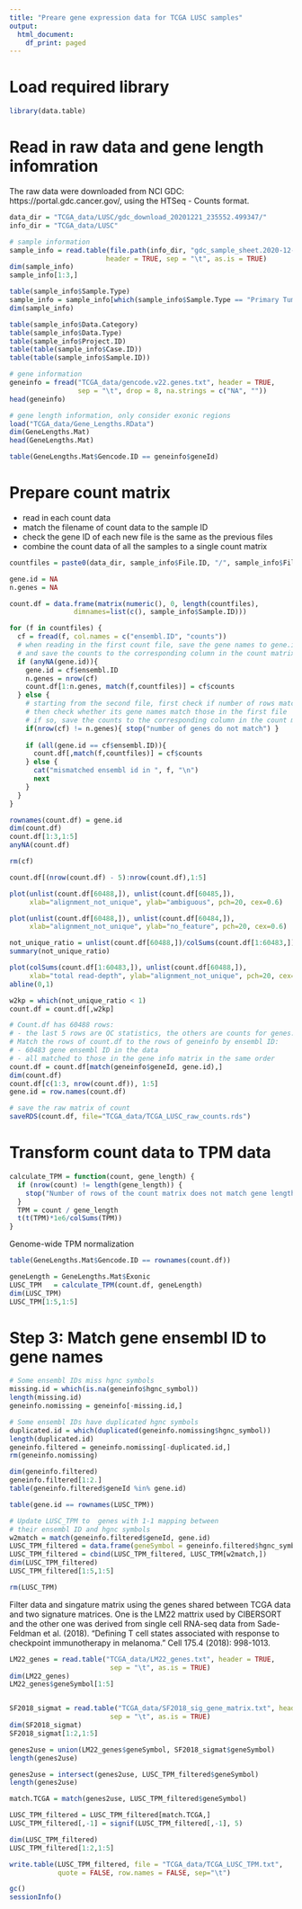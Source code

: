 ```yaml
---
title: "Preare gene expression data for TCGA LUSC samples"
output:
  html_document:
    df_print: paged
---
```



# Load required library
```r
library(data.table)
```

# Read in raw data and gene length infomration
The raw data were downloaded from NCI GDC: https://portal.gdc.cancer.gov/, using the HTSeq - Counts format. 

```r
data_dir = "TCGA_data/LUSC/gdc_download_20201221_235552.499347/"
info_dir = "TCGA_data/LUSC"

# sample information
sample_info = read.table(file.path(info_dir, "gdc_sample_sheet.2020-12-21.tsv"), 
                        header = TRUE, sep = "\t", as.is = TRUE)
dim(sample_info)
sample_info[1:3,]

table(sample_info$Sample.Type)
sample_info = sample_info[which(sample_info$Sample.Type == "Primary Tumor"),]
dim(sample_info)

table(sample_info$Data.Category)
table(sample_info$Data.Type)
table(sample_info$Project.ID)
table(table(sample_info$Case.ID))
table(table(sample_info$Sample.ID))

# gene information
geneinfo = fread("TCGA_data/gencode.v22.genes.txt", header = TRUE, 
                 sep = "\t", drop = 8, na.strings = c("NA", ""))
head(geneinfo)

# gene length information, only consider exonic regions
load("TCGA_data/Gene_Lengths.RData")
dim(GeneLengths.Mat)
head(GeneLengths.Mat)

table(GeneLengths.Mat$Gencode.ID == geneinfo$geneId)
```

# Prepare count matrix
- read in each count data
- match the filename of count data to the sample ID
- check the gene ID of each new file is the same as the previous files
- combine the count data of all the samples to a single count matrix
```r
countfiles = paste0(data_dir, sample_info$File.ID, "/", sample_info$File.Name)

gene.id = NA
n.genes = NA

count.df = data.frame(matrix(numeric(), 0, length(countfiles),
                dimnames=list(c(), sample_info$Sample.ID)))

for (f in countfiles) {
  cf = fread(f, col.names = c("ensembl.ID", "counts"))
  # when reading in the first count file, save the gene names to gene.id, 
  # and save the counts to the corresponding column in the count matrix
  if (anyNA(gene.id)){
    gene.id = cf$ensembl.ID
    n.genes = nrow(cf)
    count.df[1:n.genes, match(f,countfiles)] = cf$counts
  } else {
    # starting from the second file, first check if number of rows match, 
    # then check whether its gene names match those in the first file
    # if so, save the counts to the corresponding column in the count matrix
    if(nrow(cf) != n.genes){ stop("number of genes do not match") }
    
    if (all(gene.id == cf$ensembl.ID)){
      count.df[,match(f,countfiles)] = cf$counts
    } else {
      cat("mismatched ensembl id in ", f, "\n")
      next
    }
  }
}

rownames(count.df) = gene.id
dim(count.df)
count.df[1:3,1:5]
anyNA(count.df)

rm(cf)

count.df[(nrow(count.df) - 5):nrow(count.df),1:5]

plot(unlist(count.df[60488,]), unlist(count.df[60485,]), 
     xlab="alignment_not_unique", ylab="ambiguous", pch=20, cex=0.6)

plot(unlist(count.df[60488,]), unlist(count.df[60484,]), 
     xlab="alignment_not_unique", ylab="no_feature", pch=20, cex=0.6)

not_unique_ratio = unlist(count.df[60488,])/colSums(count.df[1:60483,])
summary(not_unique_ratio)

plot(colSums(count.df[1:60483,]), unlist(count.df[60488,]),  
     xlab="total read-depth", ylab="alignment_not_unique", pch=20, cex=0.6)
abline(0,1)

w2kp = which(not_unique_ratio < 1)
count.df = count.df[,w2kp]

# Count.df has 60488 rows:
# - the last 5 rows are QC statistics, the others are counts for genes. 
# Match the rows of count.df to the rows of geneinfo by ensembl ID: 
# - 60483 gene ensembl ID in the data 
# - all matched to those in the gene info matrix in the same order
count.df = count.df[match(geneinfo$geneId, gene.id),]
dim(count.df)
count.df[c(1:3, nrow(count.df)), 1:5]
gene.id = row.names(count.df)

# save the raw matrix of count
saveRDS(count.df, file="TCGA_data/TCGA_LUSC_raw_counts.rds")
```

# Transform count data to TPM data
```r
calculate_TPM = function(count, gene_length) {
  if (nrow(count) != length(gene_length)) {
    stop("Number of rows of the count matrix does not match gene lengths!")
  }
  TPM = count / gene_length
  t(t(TPM)*1e6/colSums(TPM))
}
```

Genome-wide TPM normalization
```r
table(GeneLengths.Mat$Gencode.ID == rownames(count.df))

geneLength = GeneLengths.Mat$Exonic
LUSC_TPM   = calculate_TPM(count.df, geneLength) 
dim(LUSC_TPM)
LUSC_TPM[1:5,1:5]
```

# Step 3: Match gene ensembl ID to gene names
```r
# Some ensembl IDs miss hgnc symbols
missing.id = which(is.na(geneinfo$hgnc_symbol))
length(missing.id)
geneinfo.nomissing = geneinfo[-missing.id,]

# Some ensembl IDs have duplicated hgnc symbols
duplicated.id = which(duplicated(geneinfo.nomissing$hgnc_symbol))
length(duplicated.id)
geneinfo.filtered = geneinfo.nomissing[-duplicated.id,]
rm(geneinfo.nomissing)

dim(geneinfo.filtered)
geneinfo.filtered[1:2.]
table(geneinfo.filtered$geneId %in% gene.id)

table(gene.id == rownames(LUSC_TPM))

# Update LUSC_TPM to  genes with 1-1 mapping between 
# their ensembl ID and hgnc symbols 
w2match = match(geneinfo.filtered$geneId, gene.id)
LUSC_TPM_filtered = data.frame(geneSymbol = geneinfo.filtered$hgnc_symbol) 
LUSC_TPM_filtered = cbind(LUSC_TPM_filtered, LUSC_TPM[w2match,])
dim(LUSC_TPM_filtered)
LUSC_TPM_filtered[1:5,1:5]

rm(LUSC_TPM)
```

Filter data and singature matrix using the genes shared between TCGA data and two signature matrices. One is the LM22 mattrix used by CIBERSORT and the other one was derived from single cell RNA-seq data from Sade-Feldman et al. (2018). "Defining T cell states associated with response to checkpoint immunotherapy in melanoma." Cell 175.4 (2018): 998-1013.

```r
LM22_genes = read.table("TCGA_data/LM22_genes.txt", header = TRUE, 
                         sep = "\t", as.is = TRUE)
dim(LM22_genes)
LM22_genes$geneSymbol[1:5]


SF2018_sigmat = read.table("TCGA_data/SF2018_sig_gene_matrix.txt", header = TRUE, 
                         sep = "\t", as.is = TRUE)
dim(SF2018_sigmat)
SF2018_sigmat[1:2,1:5]

genes2use = union(LM22_genes$geneSymbol, SF2018_sigmat$geneSymbol)
length(genes2use)

genes2use = intersect(genes2use, LUSC_TPM_filtered$geneSymbol)
length(genes2use)

match.TCGA = match(genes2use, LUSC_TPM_filtered$geneSymbol)

LUSC_TPM_filtered = LUSC_TPM_filtered[match.TCGA,]
LUSC_TPM_filtered[,-1] = signif(LUSC_TPM_filtered[,-1], 5)

dim(LUSC_TPM_filtered)
LUSC_TPM_filtered[1:2,1:5]

write.table(LUSC_TPM_filtered, file = "TCGA_data/TCGA_LUSC_TPM.txt", 
            quote = FALSE, row.names = FALSE, sep="\t")

```


```r
gc()
sessionInfo()
```
